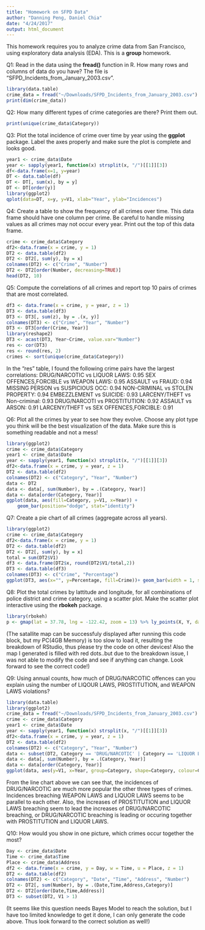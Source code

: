 ```yaml
---
title: "Homework on SFPD Data"
author: "Danning Peng, Daniel Chia"
date: "4/24/2017"
output: html_document
---
```


This homework requires you to analyze crime data from San Francisco, using exploratory data analysis (EDA). This is a **group** homework.

Q1: Read in the data using the **fread()** function in R. How many rows and columns of data do you have? The file is "SFPD_Incidents_from_January_2003.csv".
```r
library(data.table)
crime_data = fread("~/Downloads/SFPD_Incidents_from_January_2003.csv")
print(dim(crime_data))
```

Q2: How many different types of crime categories are there? Print them out.
```r
print(unique(crime_data$Category))
```

Q3: Plot the total incidence of crime over time by year using the **ggplot** package. Label the axes properly and make sure the plot is complete and looks good.
```r
year1 <- crime_data$Date
year <- sapply(year1, function(x) strsplit(x, "/")[[1]][3])
df<-data.frame(x=1, y=year)
DT <- data.table(df)
DT <- DT[, sum(x), by = y]
DT <- DT[order(y)]
library(ggplot2)
qplot(data=DT, x=y, y=V1, xlab="Year", ylab="Incidences")
```


Q4: Create a table to show the frequency of all crimes over time. This data frame should have one column per crime. Be careful to handle missing values as all crimes may not occur every year. Print out the top of this data frame.
```r
crime <- crime_data$Category
df2<-data.frame(x = crime, y = 1)
DT2 <- data.table(df2)
DT2 <- DT2[, sum(y), by = x]
colnames(DT2) <- c("Crime", "Number")
DT2 <- DT2[order(Number, decreasing=TRUE)]
head(DT2, 10)
```


Q5: Compute the correlations of all crimes and report top 10 pairs of crimes that are most correlated.
```r
df3 <- data.frame(x = crime, y = year, z = 1)
DT3 <- data.table(df3)
DT3 <- DT3[, sum(z), by = .(x, y)]
colnames(DT3) <- c("Crime", "Year", "Number")
DT3 <- DT3[order(Crime, Year)]
library(reshape2)
DT3 <- acast(DT3, Year~Crime, value.var="Number")
res <- cor(DT3)
res <- round(res, 2)
crimes <- sort(unique(crime_data$Category))
```
In the "res" table, I found the following crime pairs have the largest correlations:
DRUG/NARCOTIC vs LIQUOR LAWS: 0.95
SEX OFFENCES,FORCIBLE vs WEAPON LAWS: 0.95
ASSAULT vs FRAUD: 0.94
MISSING PERSON vs SUSPICIOUS OCC: 0.94
NON-CRIMINAL vs STOLEN PROPERTY: 0.94
EMBEZZLEMENT vs SUICIDE: 0.93
LARCENY/THEFT vs Non-criminal: 0.93
DRUG/NARCOTI vs PROSTITUTION: 0.92
ASSAULT vs ARSON: 0.91
LARCENY/THEFT vs SEX OFFENCES,FORCIBLE: 0.91


Q6: Plot all the crimes by year to see how they evolve. Choose any plot type you think will be the best visualization of the data. Make sure this is something readable and not a mess!
```r
library(ggplot2)
crime <- crime_data$Category
year1 <- crime_data$Date
year <- sapply(year1, function(x) strsplit(x, "/")[[1]][3])
df2<-data.frame(x = crime, y = year, z = 1)
DT2 <- data.table(df2)
colnames(DT2) <- c("Category", "Year", "Number")
data <- DT2
data <- data[, sum(Number), by = .(Category, Year)]
data <- data[order(Category, Year)]
ggplot(data, aes(fill=Category, y=V1, x=Year)) +
    geom_bar(position="dodge", stat="identity")
```

Q7: Create a pie chart of all crimes (aggregate across all years).
```r
library(ggplot2)
crime <- crime_data$Category
df2<-data.frame(x = crime, y = 1)
DT2 <- data.table(df2)
DT2 <- DT2[, sum(y), by = x]
total = sum(DT2$V1)
df3 <- data.frame(DT2$x, round(DT2$V1/total,2))
DT3 <- data.table(df3)
colnames(DT3) <- c("Crime", "Percentage")
ggplot(DT3, aes(x="", y=Percentage, fill=Crime))+ geom_bar(width = 1, stat = "identity") + coord_polar("y", start=0)
```

Q8: Plot the total crimes by lattitude and longitude, for all combinations of police district and crime category, using a scatter plot. Make the scatter plot interactive using the **rbokeh** package.
```r
library(rbokeh)
p <- gmap(lat = 37.78, lng = -122.42, zoom = 13) %>% ly_points(X, Y, data = crime_data, hover = c(Category, PdDistrict), col = 'red') %>% x_axis(visible = FALSE) %>% y_axis(visible = FALSE)
```
(The satallite map can be successfuly displayed after running this code block, but my PC(4GB Memory) is too slow to load it, resulting the breakdown of RStudio, thus please try the code on other devices! Also the map I generated is filled with red dots..but due to the breakdown issue, I was not able to modify the code and see if anything can change. Look forward to see the correct code!)


Q9: Using annual counts, how much of DRUG/NARCOTIC offences can you explain using the number of LIQOUR LAWS, PROSTITUTION, and WEAPON LAWS violations?
```r
library(data.table)
library(ggplot2)
crime_data = fread("~/Downloads/SFPD_Incidents_from_January_2003.csv")
crime <- crime_data$Category
year1 <- crime_data$Date
year <- sapply(year1, function(x) strsplit(x, "/")[[1]][3])
df2<-data.frame(x = crime, y = year, z = 1)
DT2 <- data.table(df2)
colnames(DT2) <- c("Category", "Year", "Number")
data <- subset(DT2, Category == 'DRUG/NARCOTIC' | Category == 'LIQUOR LAWS' | Category == 'PROSTITUTION' | Category == 'WEAPON LAWS')
data <- data[, sum(Number), by = .(Category, Year)]
data <- data[order(Category, Year)]
ggplot(data, aes(y=V1, x=Year, group=Category, shape=Category, colour=Category)) + geom_line() + scale_colour_hue(name="Category", l=30)  + scale_linetype_discrete(name="Category")
```
From the line chart above we can see that, the incidences of DRUG/NARCOTIC are much more popular the other three types of crimes. Incidences breaching WEAPON LAWS and LIQUOR LAWS seems to be parallel to each other. Also, the increases of PROSTITUTION and LIQUOR LAWS breaching seem to lead the increases of DRUG/NARCOTIC breaching, or DRUG/NARCOTIC breaching is leading or occuring together with PROSTITUTION and LIQUOR LAWS.

Q10: How would you show in one picture, which crimes occur together the most?
```r
Day <- crime_data$Date
Time <- crime_data$Time
Place <- crime_data$Address
df2 <- data.frame(x = crime, y = Day, w = Time, u = Place, z = 1)
DT2 <- data.table(df2)
colnames(DT2) <- c("Category", "Date", "Time", "Address", "Number")
DT2 <- DT2[, sum(Number), by = .(Date,Time,Address,Category)]
DT2 <- DT2[order(Date,Time,Address)]
DT3 <- subset(DT2, V1 > 1)
```
(It seems like this question needs Bayes Model to reach the solution, but I have too limited knowledge to get it done, I can only generate the code above. Thus look forward to the correct solution as well!)
